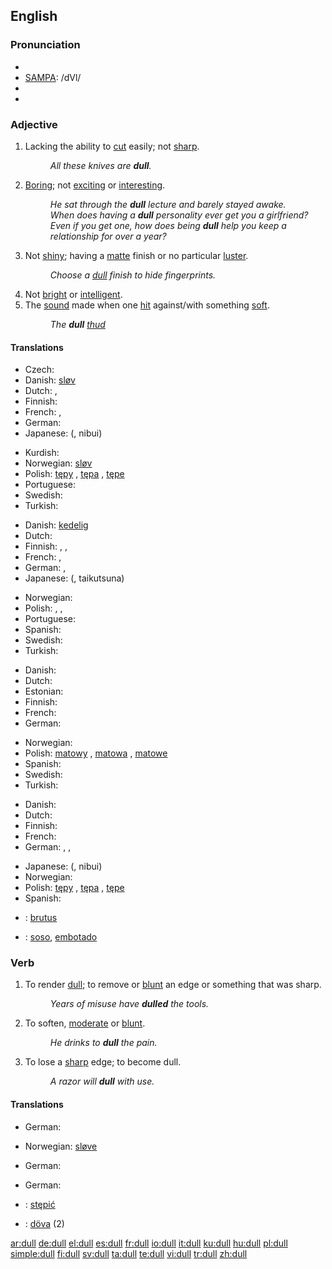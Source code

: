 ==English==

===Pronunciation===
* {{IPA|/dʌl/}}
* [[w:SAMPA chart for English|SAMPA]]: /dVl/
* {{audio|en-us-dull.ogg|Audio (US)}}
* {{rhymes|ʌl}}

===Adjective===
{{en-adj|er}}

# Lacking the ability to [[cut]] easily; not [[sharp]].
#: ''All these knives are '''dull'''.''
# [[boring|Boring]]; not [[exciting]] or [[interesting]].
#: ''He sat through the '''dull''' lecture and barely stayed awake.''
#: ''When does having a '''dull''' personality ever get you a girlfriend? Even if you get one, how does being '''dull''' help you keep a relationship for over a year?''
# Not [[shiny]]; having a [[matte]] finish or no particular [[luster]].
#: ''Choose a [[dull]] finish to hide fingerprints.''
# Not [[bright]] or [[intelligent]].
# The [[sound]] made when one [[hit]] against/with something [[soft]].
#: ''The '''dull''' [[thud]]''

====Translations====

{{trans-top|Lacking the ability to cut easily; not sharp}}
* Czech: {{t-|cs|tupý|m}}
* Danish: [[sløv]]
* Dutch: {{t+|nl|bot}}, {{t+|nl|stomp}}
* Finnish: {{t+|fi|tylsä}}
* French: {{t+|fr|émoussé}}, {{t+|fr|obtus}}
* German: {{t+|de|stumpf}}
* Japanese: {{Jpan|[[鈍い]]}} ({{Jpan|[[にぶい]]}}, nibui)
{{trans-mid}}
* Kurdish: {{t-|ku|کول|sc=KUchar}}
* Norwegian: [[sløv]]
* Polish: [[tępy]] {{m}}, [[tępa]] {{f}}, [[tępe]] {{m}}
* Portuguese: {{t+|pt|cego|m}}
* Swedish: {{t+|sv|slö}}
* Turkish: {{t+|tr|kör}}
{{trans-bottom}}

{{trans-top|Boring}}
* Danish: [[kedelig]]
* Dutch: {{t+|nl|saai}}
* Finnish: {{t+|fi|tylsä}}, {{t+|fi|pitkäveteinen}}, {{t-|fi|pitkästyttävä}}
* French: {{t+|fr|ennuyeux}}, {{t+|fr|barbant}}
* German: {{t+|de|fad}}, {{t+|de|langweilig}}
* Japanese: {{Jpan|[[退屈な]]}} ({{Jpan|[[たいくつな]]}}, taikutsuna)
{{trans-mid}}
* Norwegian: {{t-|no|kjedelig}}
* Polish: {{t+|pl|nudny|m}}, {{t-|pl|nudna|f}}, {{t-|pl|nudne|n}}
* Portuguese: {{t-|pt|entediante}}
* Spanish: {{t+|es|aburrido}}
* Swedish: {{t+|sv|tråkig}}
* Turkish: {{t+|tr|sıkıcı}}
{{trans-bottom}}

{{trans-top|Not shiny}}
* Danish: {{t-|da|mat}}
* Dutch: {{t+|nl|mat}}
* Estonian: {{t|et|tuhm}}
* Finnish: {{t+|fi|samea}}
* French: {{t+|fr|mat}}
* German: {{t+|de|matt}}
{{trans-mid}}
* Norwegian: {{t+|no|matt}}
* Polish: [[matowy]] {{m}}, [[matowa]] {{f}}, [[matowe]] {{n}}
* Spanish: {{t+|es|mate}}
* Swedish: {{t+|sv|matt}}
* Turkish: {{t+|tr|mat}}
{{trans-bottom}}

{{trans-top|Not bright or intelligent}}
* Danish: {{t-|da|dum}}
* Dutch: {{t+|nl|dom}}
* Finnish: {{t+|fi|hidasjärkinen}}
* French: {{t+|fr|sot}}
* German: {{t+|de|blöd}}, {{t+|de|blöde}}, {{t+|de|dumm}}
{{trans-mid}}
* Japanese: {{Jpan|[[鈍い]]}} ({{Jpan|[[にぶい]]}}, nibui)
* Norwegian: {{t+|no|dum}}
* Polish: [[tępy]] {{m}}, [[tępa]] {{f}}, [[tępe]] {{m}}
* Spanish: {{t+|es|obtuso}}
{{trans-bottom}}

{{checktrans}}

* {{ttbc|Latin}}: [[brutus]]
* {{ttbc|Spanish}}: [[soso]], [[embotado]]

===Verb===
{{en-verb}}

# {{transitive}} To render [[dull]]; to remove or [[blunt]] an edge or something that was sharp.
#: ''Years of misuse have '''dulled''' the tools.''
# {{transitive}} To soften, [[moderate]] or [[blunt]].
#: ''He drinks to '''dull''' the pain.''
# {{intransitive}} To lose a [[sharp]] edge; to become dull.
#: ''A razor will '''dull''' with use.''

====Translations====
{{trans-top|(''transitive'') To render dull; to remove or blunt an edge or something that was sharp}}
* German: {{t+|de|abstumpfen}}
{{trans-mid}}
* Norwegian: [[sløve]]
{{trans-bottom}}

{{trans-top|(''transitive'') To soften, moderate or blunt}}
* German: {{t+|de|abstumpfen}}
{{trans-mid}}
{{trans-bottom}}

{{trans-top|(''intransitive'') To lose a sharp edge; to become dull}}
* German: {{t+|de|abstumpfen}}
{{trans-mid}}
{{trans-bottom}}

{{checktrans-top}}
* {{ttbc|Polish}}: [[stępić]]
* {{ttbc|Swedish}}: [[döva]] (2)
{{checktrans-mid}}
{{checktrans-bottom}}

[[ar:dull]]
[[de:dull]]
[[el:dull]]
[[es:dull]]
[[fr:dull]]
[[io:dull]]
[[it:dull]]
[[ku:dull]]
[[hu:dull]]
[[pl:dull]]
[[simple:dull]]
[[fi:dull]]
[[sv:dull]]
[[ta:dull]]
[[te:dull]]
[[vi:dull]]
[[tr:dull]]
[[zh:dull]]